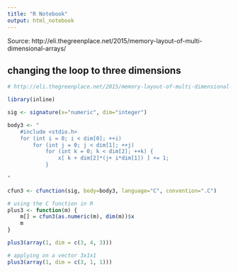 ```yaml
---
title: "R Notebook"
output: html_notebook
---
```


Source: http://eli.thegreenplace.net/2015/memory-layout-of-multi-dimensional-arrays/



## changing the loop to three dimensions

```r
# http://eli.thegreenplace.net/2015/memory-layout-of-multi-dimensional-arrays/

library(inline)

sig <- signature(x="numeric", dim="integer")

body3 <- "
    #include <stdio.h>
    for (int i = 0; i < dim[0]; ++i)
        for (int j = 0; j < dim[1]; ++j)
            for (int k = 0; k < dim[2]; ++k) {
                x[ k + dim[2]*(j+ i*dim[1]) ] += 1;
            }
        
"

cfun3 <- cfunction(sig, body=body3, language="C", convention=".C")

# using the C function in R
plus3 <- function(m) {
    m[] = cfun3(as.numeric(m), dim(m))$x
    m
}

plus3(array(1, dim = c(3, 4, 3)))
```


```r
# applying on a vector 3x1x1
plus3(array(1, dim = c(3, 1, 1)))
```










